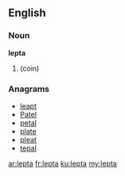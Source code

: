 ==English==

===Noun===
'''lepta'''

# {{plural of|[[lepton]]}} (coin)

===Anagrams===
* [[leapt#English|leapt]]
* [[Patel#English|Patel]]
* [[petal#English|petal]]
* [[plate#English|plate]]
* [[pleat#English|pleat]]
* [[tepal#English|tepal]]

[[ar:lepta]]
[[fr:lepta]]
[[ku:lepta]]
[[my:lepta]]